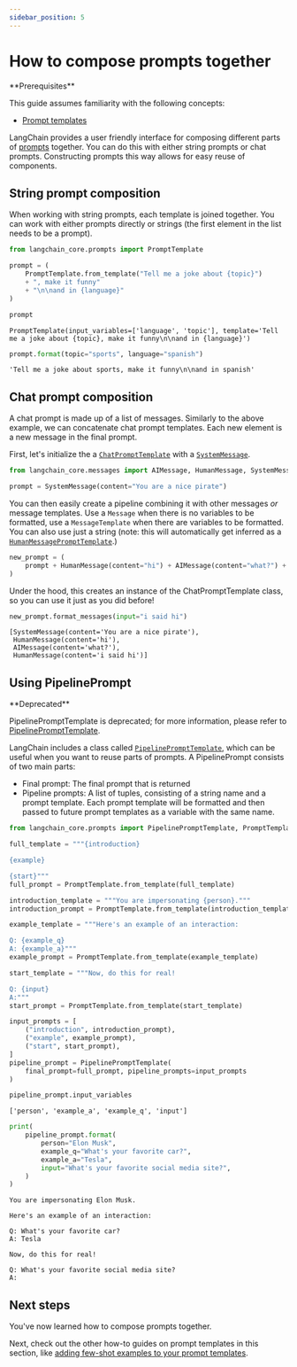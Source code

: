 ```yaml
---
sidebar_position: 5
---
```


# How to compose prompts together

<Info>
**Prerequisites**


This guide assumes familiarity with the following concepts:
- [Prompt templates](/oss/python/concepts/prompt_templates)

</Info>

LangChain provides a user friendly interface for composing different parts of [prompts](/oss/python/concepts/prompt_templates/) together. You can do this with either string prompts or chat prompts. Constructing prompts this way allows for easy reuse of components.

## String prompt composition

When working with string prompts, each template is joined together. You can work with either prompts directly or strings (the first element in the list needs to be a prompt).


```python
from langchain_core.prompts import PromptTemplate

prompt = (
    PromptTemplate.from_template("Tell me a joke about {topic}")
    + ", make it funny"
    + "\n\nand in {language}"
)

prompt
```



```output
PromptTemplate(input_variables=['language', 'topic'], template='Tell me a joke about {topic}, make it funny\n\nand in {language}')
```



```python
prompt.format(topic="sports", language="spanish")
```



```output
'Tell me a joke about sports, make it funny\n\nand in spanish'
```


## Chat prompt composition

A chat prompt is made up of a list of messages. Similarly to the above example, we can concatenate chat prompt templates. Each new element is a new message in the final prompt.

First, let's initialize the a [`ChatPromptTemplate`](https://python.langchain.com/api_reference/core/prompts/langchain_core.prompts.chat.ChatPromptTemplate.html) with a [`SystemMessage`](https://python.langchain.com/api_reference/core/messages/langchain_core.messages.system.SystemMessage.html).


```python
from langchain_core.messages import AIMessage, HumanMessage, SystemMessage

prompt = SystemMessage(content="You are a nice pirate")
```

You can then easily create a pipeline combining it with other messages *or* message templates.
Use a `Message` when there is no variables to be formatted, use a `MessageTemplate` when there are variables to be formatted. You can also use just a string (note: this will automatically get inferred as a [`HumanMessagePromptTemplate`](https://python.langchain.com/api_reference/core/prompts/langchain_core.prompts.chat.HumanMessagePromptTemplate.html).)


```python
new_prompt = (
    prompt + HumanMessage(content="hi") + AIMessage(content="what?") + "{input}"
)
```

Under the hood, this creates an instance of the ChatPromptTemplate class, so you can use it just as you did before!


```python
new_prompt.format_messages(input="i said hi")
```



```output
[SystemMessage(content='You are a nice pirate'),
 HumanMessage(content='hi'),
 AIMessage(content='what?'),
 HumanMessage(content='i said hi')]
```


## Using PipelinePrompt

<Warning>
**Deprecated**


PipelinePromptTemplate is deprecated; for more information, please refer to [PipelinePromptTemplate](https://python.langchain.com/api_reference/core/prompts/langchain_core.prompts.pipeline.PipelinePromptTemplate.html).

</Warning>

LangChain includes a class called [`PipelinePromptTemplate`](https://python.langchain.com/api_reference/core/prompts/langchain_core.prompts.pipeline.PipelinePromptTemplate.html), which can be useful when you want to reuse parts of prompts. A PipelinePrompt consists of two main parts:

- Final prompt: The final prompt that is returned
- Pipeline prompts: A list of tuples, consisting of a string name and a prompt template. Each prompt template will be formatted and then passed to future prompt templates as a variable with the same name.


```python
from langchain_core.prompts import PipelinePromptTemplate, PromptTemplate

full_template = """{introduction}

{example}

{start}"""
full_prompt = PromptTemplate.from_template(full_template)

introduction_template = """You are impersonating {person}."""
introduction_prompt = PromptTemplate.from_template(introduction_template)

example_template = """Here's an example of an interaction:

Q: {example_q}
A: {example_a}"""
example_prompt = PromptTemplate.from_template(example_template)

start_template = """Now, do this for real!

Q: {input}
A:"""
start_prompt = PromptTemplate.from_template(start_template)

input_prompts = [
    ("introduction", introduction_prompt),
    ("example", example_prompt),
    ("start", start_prompt),
]
pipeline_prompt = PipelinePromptTemplate(
    final_prompt=full_prompt, pipeline_prompts=input_prompts
)

pipeline_prompt.input_variables
```



```output
['person', 'example_a', 'example_q', 'input']
```



```python
print(
    pipeline_prompt.format(
        person="Elon Musk",
        example_q="What's your favorite car?",
        example_a="Tesla",
        input="What's your favorite social media site?",
    )
)
```
```output
You are impersonating Elon Musk.

Here's an example of an interaction:

Q: What's your favorite car?
A: Tesla

Now, do this for real!

Q: What's your favorite social media site?
A:
```
## Next steps

You've now learned how to compose prompts together.

Next, check out the other how-to guides on prompt templates in this section, like [adding few-shot examples to your prompt templates](/oss/python/how-to/few_shot_examples_chat).
